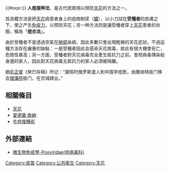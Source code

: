 {{#expr:}}{{Otheruses|subject=歷史上一種預防[[天花|天花]]的方法|other=種痘的其他意思|种痘}}
{{medical}}
{{Refimprove|time=2019-09-18T15:10:37+00:00}}
{{来源请求}}
'''人痘接种法'''，是古代民眾用以预防[[天花|天花]]的方法之一。

其具體方法是把[[天花|天花]]病患者身上的痘痂制浆（[[膿|膿]]），以小刀拭在'''受種者'''的皮膚之下，使之产生[[免疫力|免疫力]]，以预防天花；另一种方法则是讓受種者穿上[[天花|天花]]患者的衣服，稱為「'''痘衣法'''」。

由於受種者不是透過空氣在[[肺部|肺部]]染病，因此多數只會出現輕微的天花症狀。不過這種方法存在嚴重的缺點：一是受種者因此会感染天花病毒，故此有很大機會死亡，危險性甚高；另一方面，受種者對天花病毒完全產生抵抗力之前，會把病毒傳染給身邊的家人，因此對天花病毒无抵抗力的家人必須被隔離。

据[[俞正燮|俞正燮]]《癸巳存稿》所记：“康熙时俄罗斯遣人到中国学痘医，由撒纳特衙门移会[[理藩院|理藩院]]衙门，在京城肄业。”

==相關條目==

* [[天花|天花]]
* [[愛德華·詹納|愛德華·詹納]]
* [[牛痘接種術|牛痘接種術]]
==外部連結==
*[http://smallcollation.blogspot.com/2013/02/poxviridae.html 微生物免疫學-Poxviridae(痘病毒科)]{{Wayback|url=http://smallcollation.blogspot.com/2013/02/poxviridae.html |date=20150519104706 }}

{{公共衛生}}
{{Authority control}}
[[Category:疫苗|Category:疫苗]]
[[Category:公共衛生|Category:公共衛生]]
[[Category:天花|Category:天花]]